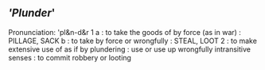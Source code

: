{{Move to Wiktionary}}
== ''''''Plunder'''''' ==

Pronunciation: 'pl&n-d&r
1 a : to take the goods of by force (as in war) : PILLAGE, SACK <invaders plundered the town> b : to take by force or wrongfully : STEAL, LOOT
2 : to make extensive use of as if by plundering : use or use up wrongfully <plunder the land>
intransitive senses : to commit robbery or looting